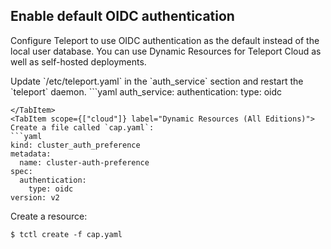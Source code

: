 ## Enable default OIDC authentication

Configure Teleport to use OIDC authentication as the default instead of the local
user database. You can use Dynamic Resources for Teleport Cloud as well as self-hosted deployments.

<Tabs>
  <TabItem label="Static Config (Self-Hosted)">
 Update `/etc/teleport.yaml` in the `auth_service` section and restart the `teleport` daemon.
  ```yaml
  auth_service:
    authentication:
      type: oidc

  ```
  </TabItem>
  <TabItem scope={["cloud"]} label="Dynamic Resources (All Editions)">
  Create a file called `cap.yaml`:
  ```yaml
  kind: cluster_auth_preference
  metadata:
    name: cluster-auth-preference
  spec:
    authentication:
      type: oidc
  version: v2
  ```

  Create a resource:

  ```code
  $ tctl create -f cap.yaml
  ```
  </TabItem>
</Tabs>
